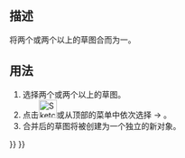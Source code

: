 <languages/>

{{Docnav/zh-cn
|[[Sketcher_ValidateSketch/zh-cn|校验草图…]]
|[[Sketcher_MirrorSketch/zh-cn|镜像草图]]
|[[Sketcher_Workbench/zh-cn|Sketcher]]
|IconL=Sketcher_ValidateSketch.svg
|IconR=Sketcher_MirrorSketch.svg‎
|IconC=Workbench_Sketcher.svg
}}

<div class="mw-translate-fuzzy">
{{GuiCommand/zh-cn
|Name=合并草图
|MenuLocation=Sketch → 合并草图
|Workbenches=[[Sketcher_Workbench/zh-cn|Sketcher]]
|Version=0.15
}}
</div>

<span id="Description"></span>
==描述==

<div class="mw-translate-fuzzy">
将两个或两个以上的草图合而为一。
</div>

<span id="Usage"></span>
==用法==

<div class="mw-translate-fuzzy">
#选择两个或两个以上的草图。
#点击[[Image:Sketcher_MergeSketch.png|32px]]或从顶部的菜单中依次选择{{KEY|Sketch}}  →  {{KEY|[[Image:Sketcher_MergeSketch.png|32px]] Merge Sketches}}。
#合并后的草图将被创建为一个独立的新对象。
</div>


{{Docnav/zh-cn
|[[Sketcher_ValidateSketch/zh-cn|校验草图…]]
|[[Sketcher_MirrorSketch/zh-cn|镜像草图]]
|[[Sketcher_Workbench/zh-cn|Sketcher]]
|IconL=Sketcher_ValidateSketch.svg
|IconR=Sketcher_MirrorSketch.svg‎
|IconC=Workbench_Sketcher.svg
}}

{{Sketcher_Tools_navi{{#translation:}}}}
{{Userdocnavi{{#translation:}}}}